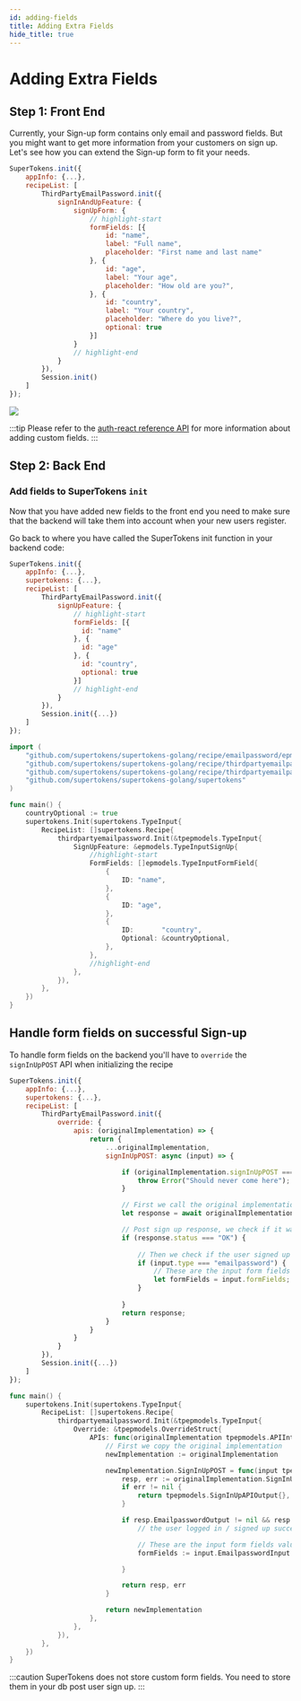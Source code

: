 ```yaml
---
id: adding-fields
title: Adding Extra Fields
hide_title: true
---
```



# Adding Extra Fields

## Step 1: Front End

Currently, your Sign-up form contains only email and password fields.
But you might want to get more information from your customers on sign up.
Let's see how you can extend the Sign-up form to fit your needs.

<FrontendSDKTabs>
<TabItem value="reactjs">

```jsx
SuperTokens.init({
    appInfo: {...},
    recipeList: [
        ThirdPartyEmailPassword.init({
            signInAndUpFeature: {
                signUpForm: {
                    // highlight-start
                    formFields: [{
                        id: "name",
                        label: "Full name",
                        placeholder: "First name and last name"
                    }, {
                        id: "age",
                        label: "Your age",
                        placeholder: "How old are you?",
                    }, {
                        id: "country",
                        label: "Your country",
                        placeholder: "Where do you live?",
                        optional: true
                    }]
                }
                // highlight-end
            }
        }),
        Session.init()
    ]
});
```
</TabItem>
</FrontendSDKTabs>

<img src="/img/thirdpartyemailpassword/signup-with-name-and-age.png" />

:::tip
Please refer to the <a href="/docs/auth-react/emailpassword/config/sign-up#signupform-config-values" target="_blank">auth-react reference API</a>  for more information about adding custom fields.
:::

## Step 2: Back End

### Add fields to SuperTokens `init`
Now that you have added new fields to the front end you need to make sure that the backend will take them into account when your new users register.

Go back to where you have called the SuperTokens init function in your backend code:

<BackendSDKTabs>
<TabItem value="nodejs">

```jsx
SuperTokens.init({
    appInfo: {...},
    supertokens: {...},
    recipeList: [
        ThirdPartyEmailPassword.init({
            signUpFeature: {
                // highlight-start
                formFields: [{
                  id: "name"
                }, {
                  id: "age"
                }, {
                  id: "country",
                  optional: true
                }]
                // highlight-end
            }
        }),
        Session.init({...})
    ]
});
```
</TabItem>
<TabItem value="go">

```go
import (
	"github.com/supertokens/supertokens-golang/recipe/emailpassword/epmodels"
	"github.com/supertokens/supertokens-golang/recipe/thirdpartyemailpassword"
	"github.com/supertokens/supertokens-golang/recipe/thirdpartyemailpassword/tpepmodels"
	"github.com/supertokens/supertokens-golang/supertokens"
)

func main() {
	countryOptional := true
	supertokens.Init(supertokens.TypeInput{
		RecipeList: []supertokens.Recipe{
			thirdpartyemailpassword.Init(&tpepmodels.TypeInput{
				SignUpFeature: &epmodels.TypeInputSignUp{
                    //highlight-start
					FormFields: []epmodels.TypeInputFormField{
						{
							ID: "name",
						},
						{
							ID: "age",
						},
						{
							ID:       "country",
							Optional: &countryOptional,
						},
					},
                    //highlight-end
				},
			}),
		},
	})
}
```

</TabItem>

</BackendSDKTabs>

## Handle form fields on successful Sign-up

To handle form fields on the backend you'll have to `override` the `signInUpPOST` API when initializing the recipe

<BackendSDKTabs>
<TabItem value="nodejs">

```jsx
SuperTokens.init({
    appInfo: {...},
    supertokens: {...},
    recipeList: [
        ThirdPartyEmailPassword.init({
            override: {
                apis: (originalImplementation) => {
                    return {
                        ...originalImplementation,
                        signInUpPOST: async (input) => {

                            if (originalImplementation.signInUpPOST === undefined) {
                                throw Error("Should never come here");
                            }

                            // First we call the original implementation of signInUpPOST.
                            let response = await originalImplementation.signInUpPOST(input);

                            // Post sign up response, we check if it was successful
                            if (response.status === "OK") {
                                
                                // Then we check if the user signed up using email / password 
                                if (input.type === "emailpassword") {
                                    // These are the input form fields values that the user used while signing up or in
                                    let formFields = input.formFields;
                                }
                                
                            }
                            return response;
                        }
                    }
                }
            }
        }),
        Session.init({...})
    ]
});
```
</TabItem>
<TabItem value="go">

```go
func main() {
	supertokens.Init(supertokens.TypeInput{
		RecipeList: []supertokens.Recipe{
			thirdpartyemailpassword.Init(&tpepmodels.TypeInput{
				Override: &tpepmodels.OverrideStruct{
					APIs: func(originalImplementation tpepmodels.APIInterface) tpepmodels.APIInterface {
						// First we copy the original implementation
						newImplementation := originalImplementation

						newImplementation.SignInUpPOST = func(input tpepmodels.SignInUpAPIInput) (tpepmodels.SignInUpAPIOutput, error) {
							resp, err := originalImplementation.SignInUpPOST(input)
							if err != nil {
								return tpepmodels.SignInUpAPIOutput{}, err
							}

							if resp.EmailpasswordOutput != nil && resp.EmailpasswordOutput.OK != nil {
								// the user logged in / signed up successfully using email and password

								// These are the input form fields values that the user used while signing up or in
								formFields := input.EmailpasswordInput.FormFields

							}

							return resp, err
						}

						return newImplementation
					},
				},
			}),
		},
	})
}
```
</TabItem>
</BackendSDKTabs>


:::caution
SuperTokens does not store custom form fields. You need to store them in your db post user sign up.
:::

